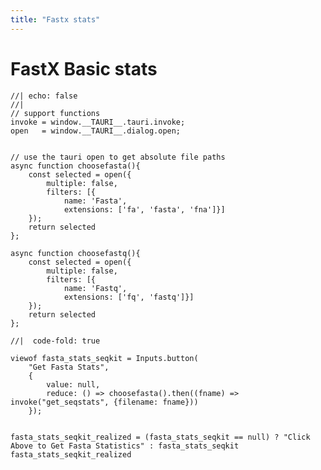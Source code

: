 ```yaml
---
title: "Fastx stats"
---
```




# FastX Basic stats


```ojs
//| echo: false
//| 
// support functions
invoke = window.__TAURI__.tauri.invoke;
open   = window.__TAURI__.dialog.open;


// use the tauri open to get absolute file paths
async function choosefasta(){
    const selected = open({
        multiple: false,
        filters: [{
            name: 'Fasta',
            extensions: ['fa', 'fasta', 'fna']}]
    });
    return selected
};

async function choosefastq(){
    const selected = open({
        multiple: false,
        filters: [{
            name: 'Fastq',
            extensions: ['fq', 'fastq']}]
    });
    return selected
};

```


```ojs
//|  code-fold: true

viewof fasta_stats_seqkit = Inputs.button(
    "Get Fasta Stats", 
    { 
        value: null, 
        reduce: () => choosefasta().then((fname) => invoke("get_seqstats", {filename: fname})) 
    });


fasta_stats_seqkit_realized = (fasta_stats_seqkit == null) ? "Click Above to Get Fasta Statistics" : fasta_stats_seqkit
fasta_stats_seqkit_realized

```